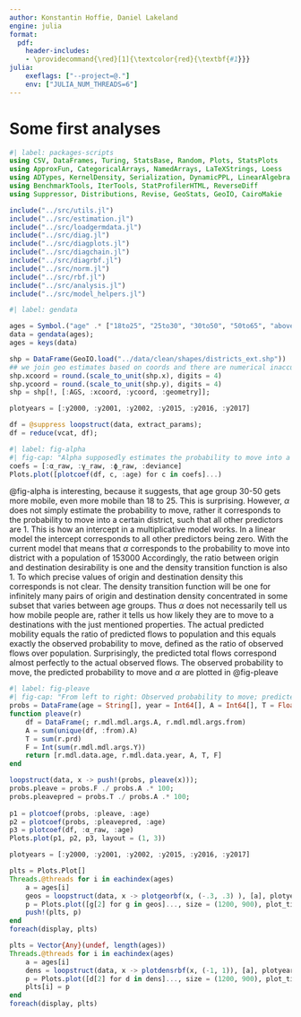 ```yaml
---
author: Konstantin Hoffie, Daniel Lakeland
engine: julia
format: 
  pdf:
    header-includes:
    - \providecommand{\red}[1]{\textcolor{red}{\textbf{#1}}}
julia:
    exeflags: ["--project=@."]
    env: ["JULIA_NUM_THREADS=6"]
---
```


# Some first analyses

```julia
#| label: packages-scripts
using CSV, DataFrames, Turing, StatsBase, Random, Plots, StatsPlots
using ApproxFun, CategoricalArrays, NamedArrays, LaTeXStrings, Loess
using ADTypes, KernelDensity, Serialization, DynamicPPL, LinearAlgebra
using BenchmarkTools, IterTools, StatProfilerHTML, ReverseDiff
using Suppressor, Distributions, Revise, GeoStats, GeoIO, CairoMakie

include("../src/utils.jl")
include("../src/estimation.jl")
include("../src/loadgermdata.jl")
include("../src/diag.jl")
include("../src/diagplots.jl")
include("../src/diagchain.jl")
include("../src/diagrbf.jl")
include("../src/norm.jl")
include("../src/rbf.jl")
include("../src/analysis.jl")
include("../src/model_helpers.jl")

```

```julia
#| label: gendata

ages = Symbol.("age" .* ["18to25", "25to30", "30to50", "50to65", "above65", "below18"]);
data = gendata(ages);
ages = keys(data)

shp = DataFrame(GeoIO.load("../data/clean/shapes/districts_ext.shp"))
## we join geo estimates based on coords and there are numerical inaccuracies
shp.xcoord = round.(scale_to_unit(shp.x), digits = 4)
shp.ycoord = round.(scale_to_unit(shp.y), digits = 4)
shp = shp[!, [:AGS, :xcoord, :ycoord, :geometry]];

plotyears = [:y2000, :y2001, :y2002, :y2015, :y2016, :y2017]

```

```julia

df = @suppress loopstruct(data, extract_params);
df = reduce(vcat, df);

```

```julia
#| label: fig-alpha
#| fig-cap: "Alpha supposedly estimates the probability to move into a district with median population 100km away, when the density transition function returns 1  and locational desir of origin equals locational desir of destination ."
coefs = [:α_raw, :γ_raw, :ϕ_raw, :deviance]
Plots.plot([plotcoef(df, c, :age) for c in coefs]...)

```

@fig-alpha is interesting, because it suggests, that age group 30-50
gets more mobile, even more mobile than 18 to 25. This is surprising.
However, $\alpha$ does not simply estimate the probability to move,
rather it corresponds to the probability to move into a certain
district, such that all other predictors are 1. This is how an
intercept in a multiplicative model works. In a linear model the
intercept corresponds to all other predictors being zero. With the
current model that means that $\alpha$ corresponds to the probability
to move into district with a population of 153000 \red{This is the
median population for 2017, between years the actual median pop can be
lower by about 5000 (quite surprising). I will use the actual median
pop for the next fitting.} Accordingly, the ratio between origin and
destination desirability is one and the density transition function is
also 1. To which precise values of origin and destination density this
corresponds is not clear. The density transition function will be one
for infinitely many pairs of origin and destination density
concentrated in some subset that varies between age groups. Thus
$\alpha$ does not necessarily tell us how mobile people are, rather it
tells us how likely they are to move to a destinations with the just
mentioned properties. The actual predicted mobility equals the ratio
of predicted flows to population and this equals exactly the observed
probability to move, defined as the ratio of observed flows over
population. Surprisingly, the predicted total flows correspond almost
perfectly to the actual observed flows. The observed probability to
move, the predicted probability to move and $\alpha$ are plotted in
@fig-pleave

```julia

#| label: fig-pleave
#| fig-cap: "From left to right: Observed probability to move; predicted probability to move and alpha"
probs = DataFrame(age = String[], year = Int64[], A = Int64[], T = Float64[], F = Int64[]);
function pleave(r)
    df = DataFrame(; r.mdl.mdl.args.A, r.mdl.mdl.args.from)
    A = sum(unique(df, :from).A)
    T = sum(r.prd)
    F = Int(sum(r.mdl.mdl.args.Y))
    return [r.mdl.data.age, r.mdl.data.year, A, T, F]
end

loopstruct(data, x -> push!(probs, pleave(x)));
probs.pleave = probs.F ./ probs.A .* 100;
probs.pleavepred = probs.T ./ probs.A .* 100;
    
p1 = plotcoef(probs, :pleave, :age)
p2 = plotcoef(probs, :pleavepred, :age)
p3 = plotcoef(df, :α_raw, :age)
Plots.plot(p1, p2, p3, layout = (1, 3))

```


```julia

plotyears = [:y2000, :y2001, :y2002, :y2015, :y2016, :y2017]

plts = Plots.Plot[]
Threads.@threads for i in eachindex(ages)
    a = ages[i]
    geos = loopstruct(data, x -> plotgeorbf(x, (-.3, .3) ), [a], plotyears)
    p = Plots.plot([g[2] for g in geos]..., size = (1200, 900), plot_title = "$a")
    push!(plts, p)
end
foreach(display, plts)

```


```julia

plts = Vector{Any}(undef, length(ages))
Threads.@threads for i in eachindex(ages)
    a = ages[i]
    dens = loopstruct(data, x -> plotdensrbf(x, (-1, 1)), [a], plotyears)
    p = Plots.plot([d[2] for d in dens]..., size = (1200, 900), plot_title = "$a")
    plts[i] = p
end
foreach(display, plts)

```

